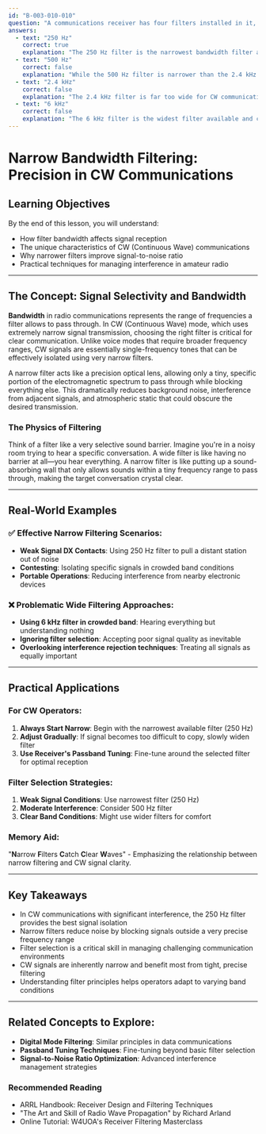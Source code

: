 ```yaml
---
id: "B-003-010-010"
question: "A communications receiver has four filters installed in it, respectively designated as 250 Hz, 500 Hz, 2.4 kHz and 6 kHz. You are copying a CW transmission and there is a great deal of interference. Which one of the filters would you choose?"
answers:
  - text: "250 Hz"
    correct: true
    explanation: "The 250 Hz filter is the narrowest bandwidth filter available, which makes it ideal for CW (Continuous Wave) communications when experiencing significant interference. Narrower filters reduce noise and adjacent signal interference by dramatically limiting the received audio spectrum, allowing the operator to focus on the desired signal with improved signal-to-noise ratio. In CW mode, where signals are very narrow and precise, a tight 250 Hz filter helps isolate the specific frequency of the CW transmission."
  - text: "500 Hz"
    correct: false
    explanation: "While the 500 Hz filter is narrower than the 2.4 kHz and 6 kHz filters, it's not as effective at noise reduction as the 250 Hz filter. It provides some improvement in interference rejection, but not to the same degree as the narrowest available filter. In high-interference scenarios, the 500 Hz filter would still allow more noise and adjacent signal contamination compared to the 250 Hz option."
  - text: "2.4 kHz"
    correct: false
    explanation: "The 2.4 kHz filter is far too wide for CW communications, especially in an interference-rich environment. This bandwidth is more typical for SSB voice communications and would allow substantial noise and adjacent signal interference to pass through, making it extremely difficult to copy the desired CW signal clearly."
  - text: "6 kHz"
    correct: false
    explanation: "The 6 kHz filter is the widest filter available and completely inappropriate for CW communications. This bandwidth would essentially pass almost all surrounding signals and noise, making it impossible to isolate and copy a specific CW transmission in an interference-laden environment. Such a wide filter defeats the purpose of using filtering to improve signal reception."
---
```


# Narrow Bandwidth Filtering: Precision in CW Communications

## Learning Objectives
By the end of this lesson, you will understand:
- How filter bandwidth affects signal reception
- The unique characteristics of CW (Continuous Wave) communications
- Why narrower filters improve signal-to-noise ratio
- Practical techniques for managing interference in amateur radio

---

## The Concept: Signal Selectivity and Bandwidth

**Bandwidth** in radio communications represents the range of frequencies a filter allows to pass through. In CW (Continuous Wave) mode, which uses extremely narrow signal transmission, choosing the right filter is critical for clear communication. Unlike voice modes that require broader frequency ranges, CW signals are essentially single-frequency tones that can be effectively isolated using very narrow filters.

A narrow filter acts like a precision optical lens, allowing only a tiny, specific portion of the electromagnetic spectrum to pass through while blocking everything else. This dramatically reduces background noise, interference from adjacent signals, and atmospheric static that could obscure the desired transmission.

### The Physics of Filtering

Think of a filter like a very selective sound barrier. Imagine you're in a noisy room trying to hear a specific conversation. A wide filter is like having no barrier at all—you hear everything. A narrow filter is like putting up a sound-absorbing wall that only allows sounds within a tiny frequency range to pass through, making the target conversation crystal clear.

---

## Real-World Examples

### ✅ Effective Narrow Filtering Scenarios:
- **Weak Signal DX Contacts**: Using 250 Hz filter to pull a distant station out of noise
- **Contesting**: Isolating specific signals in crowded band conditions
- **Portable Operations**: Reducing interference from nearby electronic devices

### ❌ Problematic Wide Filtering Approaches:
- **Using 6 kHz filter in crowded band**: Hearing everything but understanding nothing
- **Ignoring filter selection**: Accepting poor signal quality as inevitable
- **Overlooking interference rejection techniques**: Treating all signals as equally important

---

## Practical Applications

### For CW Operators:
1. **Always Start Narrow**: Begin with the narrowest available filter (250 Hz)
2. **Adjust Gradually**: If signal becomes too difficult to copy, slowly widen filter
3. **Use Receiver's Passband Tuning**: Fine-tune around the selected filter for optimal reception

### Filter Selection Strategies:
1. **Weak Signal Conditions**: Use narrowest filter (250 Hz)
2. **Moderate Interference**: Consider 500 Hz filter
3. **Clear Band Conditions**: Might use wider filters for comfort

### Memory Aid:
"**N**arrow **F**ilters **C**atch **C**lear **W**aves" - Emphasizing the relationship between narrow filtering and CW signal clarity.

---

## Key Takeaways

- In CW communications with significant interference, the 250 Hz filter provides the best signal isolation
- Narrow filters reduce noise by blocking signals outside a very precise frequency range
- Filter selection is a critical skill in managing challenging communication environments
- CW signals are inherently narrow and benefit most from tight, precise filtering
- Understanding filter principles helps operators adapt to varying band conditions

---

## Related Concepts to Explore:
- **Digital Mode Filtering**: Similar principles in data communications
- **Passband Tuning Techniques**: Fine-tuning beyond basic filter selection
- **Signal-to-Noise Ratio Optimization**: Advanced interference management strategies

### Recommended Reading
- ARRL Handbook: Receiver Design and Filtering Techniques
- "The Art and Skill of Radio Wave Propagation" by Richard Arland
- Online Tutorial: W4UOA's Receiver Filtering Masterclass